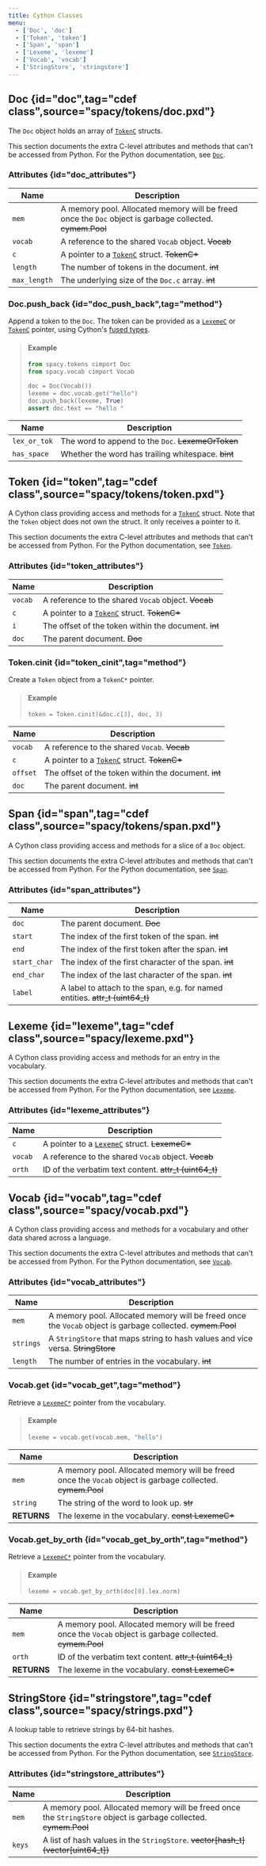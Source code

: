 ```yaml
---
title: Cython Classes
menu:
  - ['Doc', 'doc']
  - ['Token', 'token']
  - ['Span', 'span']
  - ['Lexeme', 'lexeme']
  - ['Vocab', 'vocab']
  - ['StringStore', 'stringstore']
---
```


## Doc {id="doc",tag="cdef class",source="spacy/tokens/doc.pxd"}

The `Doc` object holds an array of [`TokenC`](/api/cython-structs#tokenc)
structs.

<Infobox variant="warning">

This section documents the extra C-level attributes and methods that can't be
accessed from Python. For the Python documentation, see [`Doc`](/api/doc).

</Infobox>

### Attributes {id="doc_attributes"}

| Name         | Description                                                                                              |
| ------------ | -------------------------------------------------------------------------------------------------------- |
| `mem`        | A memory pool. Allocated memory will be freed once the `Doc` object is garbage collected. ~~cymem.Pool~~ |
| `vocab`      | A reference to the shared `Vocab` object. ~~Vocab~~                                                      |
| `c`          | A pointer to a [`TokenC`](/api/cython-structs#tokenc) struct. ~~TokenC\*~~                               |
| `length`     | The number of tokens in the document. ~~int~~                                                            |
| `max_length` | The underlying size of the `Doc.c` array. ~~int~~                                                        |

### Doc.push_back {id="doc_push_back",tag="method"}

Append a token to the `Doc`. The token can be provided as a
[`LexemeC`](/api/cython-structs#lexemec) or
[`TokenC`](/api/cython-structs#tokenc) pointer, using Cython's
[fused types](http://cython.readthedocs.io/en/latest/src/userguide/fusedtypes.html).

> #### Example
>
> ```python
> from spacy.tokens cimport Doc
> from spacy.vocab cimport Vocab
>
> doc = Doc(Vocab())
> lexeme = doc.vocab.get("hello")
> doc.push_back(lexeme, True)
> assert doc.text == "hello "
> ```

| Name         | Description                                        |
| ------------ | -------------------------------------------------- |
| `lex_or_tok` | The word to append to the `Doc`. ~~LexemeOrToken~~ |
| `has_space`  | Whether the word has trailing whitespace. ~~bint~~ |

## Token {id="token",tag="cdef class",source="spacy/tokens/token.pxd"}

A Cython class providing access and methods for a
[`TokenC`](/api/cython-structs#tokenc) struct. Note that the `Token` object does
not own the struct. It only receives a pointer to it.

<Infobox variant="warning">

This section documents the extra C-level attributes and methods that can't be
accessed from Python. For the Python documentation, see [`Token`](/api/token).

</Infobox>

### Attributes {id="token_attributes"}

| Name    | Description                                                                |
| ------- | -------------------------------------------------------------------------- |
| `vocab` | A reference to the shared `Vocab` object. ~~Vocab~~                        |
| `c`     | A pointer to a [`TokenC`](/api/cython-structs#tokenc) struct. ~~TokenC\*~~ |
| `i`     | The offset of the token within the document. ~~int~~                       |
| `doc`   | The parent document. ~~Doc~~                                               |

### Token.cinit {id="token_cinit",tag="method"}

Create a `Token` object from a `TokenC*` pointer.

> #### Example
>
> ```python
> token = Token.cinit(&doc.c[3], doc, 3)
> ```

| Name     | Description                                                                |
| -------- | -------------------------------------------------------------------------- |
| `vocab`  | A reference to the shared `Vocab`. ~~Vocab~~                               |
| `c`      | A pointer to a [`TokenC`](/api/cython-structs#tokenc) struct. ~~TokenC\*~~ |
| `offset` | The offset of the token within the document. ~~int~~                       |
| `doc`    | The parent document. ~~int~~                                               |

## Span {id="span",tag="cdef class",source="spacy/tokens/span.pxd"}

A Cython class providing access and methods for a slice of a `Doc` object.

<Infobox variant="warning">

This section documents the extra C-level attributes and methods that can't be
accessed from Python. For the Python documentation, see [`Span`](/api/span).

</Infobox>

### Attributes {id="span_attributes"}

| Name         | Description                                                                   |
| ------------ | ----------------------------------------------------------------------------- |
| `doc`        | The parent document. ~~Doc~~                                                  |
| `start`      | The index of the first token of the span. ~~int~~                             |
| `end`        | The index of the first token after the span. ~~int~~                          |
| `start_char` | The index of the first character of the span. ~~int~~                         |
| `end_char`   | The index of the last character of the span. ~~int~~                          |
| `label`      | A label to attach to the span, e.g. for named entities. ~~attr_t (uint64_t)~~ |

## Lexeme {id="lexeme",tag="cdef class",source="spacy/lexeme.pxd"}

A Cython class providing access and methods for an entry in the vocabulary.

<Infobox variant="warning">

This section documents the extra C-level attributes and methods that can't be
accessed from Python. For the Python documentation, see [`Lexeme`](/api/lexeme).

</Infobox>

### Attributes {id="lexeme_attributes"}

| Name    | Description                                                                   |
| ------- | ----------------------------------------------------------------------------- |
| `c`     | A pointer to a [`LexemeC`](/api/cython-structs#lexemec) struct. ~~LexemeC\*~~ |
| `vocab` | A reference to the shared `Vocab` object. ~~Vocab~~                           |
| `orth`  | ID of the verbatim text content. ~~attr_t (uint64_t)~~                        |

## Vocab {id="vocab",tag="cdef class",source="spacy/vocab.pxd"}

A Cython class providing access and methods for a vocabulary and other data
shared across a language.

<Infobox variant="warning">

This section documents the extra C-level attributes and methods that can't be
accessed from Python. For the Python documentation, see [`Vocab`](/api/vocab).

</Infobox>

### Attributes {id="vocab_attributes"}

| Name      | Description                                                                                                |
| --------- | ---------------------------------------------------------------------------------------------------------- |
| `mem`     | A memory pool. Allocated memory will be freed once the `Vocab` object is garbage collected. ~~cymem.Pool~~ |
| `strings` | A `StringStore` that maps string to hash values and vice versa. ~~StringStore~~                            |
| `length`  | The number of entries in the vocabulary. ~~int~~                                                           |

### Vocab.get {id="vocab_get",tag="method"}

Retrieve a [`LexemeC*`](/api/cython-structs#lexemec) pointer from the
vocabulary.

> #### Example
>
> ```python
> lexeme = vocab.get(vocab.mem, "hello")
> ```

| Name        | Description                                                                                                |
| ----------- | ---------------------------------------------------------------------------------------------------------- |
| `mem`       | A memory pool. Allocated memory will be freed once the `Vocab` object is garbage collected. ~~cymem.Pool~~ |
| `string`    | The string of the word to look up. ~~str~~                                                                 |
| **RETURNS** | The lexeme in the vocabulary. ~~const LexemeC\*~~                                                          |

### Vocab.get_by_orth {id="vocab_get_by_orth",tag="method"}

Retrieve a [`LexemeC*`](/api/cython-structs#lexemec) pointer from the
vocabulary.

> #### Example
>
> ```python
> lexeme = vocab.get_by_orth(doc[0].lex.norm)
> ```

| Name        | Description                                                                                                |
| ----------- | ---------------------------------------------------------------------------------------------------------- |
| `mem`       | A memory pool. Allocated memory will be freed once the `Vocab` object is garbage collected. ~~cymem.Pool~~ |
| `orth`      | ID of the verbatim text content. ~~attr_t (uint64_t)~~                                                     |
| **RETURNS** | The lexeme in the vocabulary. ~~const LexemeC\*~~                                                          |

## StringStore {id="stringstore",tag="cdef class",source="spacy/strings.pxd"}

A lookup table to retrieve strings by 64-bit hashes.

<Infobox variant="warning">

This section documents the extra C-level attributes and methods that can't be
accessed from Python. For the Python documentation, see
[`StringStore`](/api/stringstore).

</Infobox>

### Attributes {id="stringstore_attributes"}

| Name   | Description                                                                                                      |
| ------ | ---------------------------------------------------------------------------------------------------------------- |
| `mem`  | A memory pool. Allocated memory will be freed once the `StringStore` object is garbage collected. ~~cymem.Pool~~ |
| `keys` | A list of hash values in the `StringStore`. ~~vector[hash_t] \(vector[uint64_t])~~                               |
